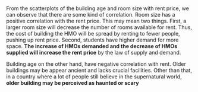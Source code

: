 <br>
<p> From the scatterplots of the building age and room size with rent price, we can observe that there are some kind of correlation. Room size has a positive correlation with the rent price. This may mean two things. First, a larger room size will decrease the number of rooms available for rent. Thus, the cost of building the HMO will be spread by renting to fewer people, pushing up rent price. Second, students have higher demand for more space. <b>The increase of HMOs demanded and the decrease of HMOs supplied will increase the rent price</b> by the law of supply and demand.</p>
<p>Building age on the other hand, have negative correlation with rent. Older buildings may be appear ancient and lacks crucial facilities. Other than that, in a country where a lot of people still believe in the supernatural world, <b>older building may be perceived as haunted or scary</b></p>